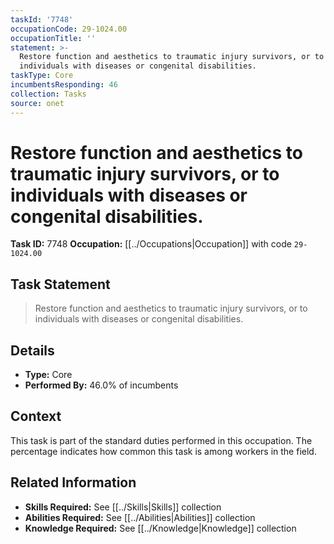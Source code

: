 ```yaml
---
taskId: '7748'
occupationCode: 29-1024.00
occupationTitle: ''
statement: >-
  Restore function and aesthetics to traumatic injury survivors, or to
  individuals with diseases or congenital disabilities.
taskType: Core
incumbentsResponding: 46
collection: Tasks
source: onet
---
```

# Restore function and aesthetics to traumatic injury survivors, or to individuals with diseases or congenital disabilities.

**Task ID:** 7748
**Occupation:** [[../Occupations|Occupation]] with code `29-1024.00`

## Task Statement

> Restore function and aesthetics to traumatic injury survivors, or to individuals with diseases or congenital disabilities.

## Details

- **Type:** Core
- **Performed By:** 46.0% of incumbents

## Context

This task is part of the standard duties performed in this occupation. The percentage indicates how common this task is among workers in the field.

## Related Information

- **Skills Required:** See [[../Skills|Skills]] collection
- **Abilities Required:** See [[../Abilities|Abilities]] collection
- **Knowledge Required:** See [[../Knowledge|Knowledge]] collection
